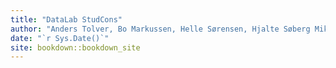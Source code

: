 ```yaml
--- 
title: "DataLab StudCons"
author: "Anders Tolver, Bo Markussen, Helle Sørensen, Hjalte Søberg Mikkelsen"
date: "`r Sys.Date()`"
site: bookdown::bookdown_site
---
```



